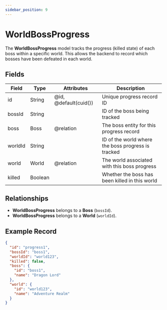 ```yaml
---
sidebar_position: 9
---
```


# WorldBossProgress

The **WorldBossProgress** model tracks the progress (killed state) of each boss within a specific world. This allows the backend to record which bosses have been defeated in each world.

## Fields

<table>
  <thead>
    <tr>
      <th>Field</th>
      <th>Type</th>
      <th>Attributes</th>
      <th>Description</th>
    </tr>
  </thead>
  <tbody>
    <tr>
      <td>id</td>
      <td>String</td>
      <td>@id, @default(cuid())</td>
      <td>Unique progress record ID</td>
    </tr>
    <tr>
      <td>bossId</td>
      <td>String</td>
      <td></td>
      <td>ID of the boss being tracked</td>
    </tr>
    <tr>
      <td>boss</td>
      <td>Boss</td>
      <td>@relation</td>
      <td>The boss entity for this progress record</td>
    </tr>
    <tr>
      <td>worldId</td>
      <td>String</td>
      <td></td>
      <td>ID of the world where the boss progress is tracked</td>
    </tr>
    <tr>
      <td>world</td>
      <td>World</td>
      <td>@relation</td>
      <td>The world associated with this boss progress</td>
    </tr>
    <tr>
      <td>killed</td>
      <td>Boolean</td>
      <td></td>
      <td>Whether the boss has been killed in this world</td>
    </tr>
  </tbody>
</table>

## Relationships

- **WorldBossProgress** belongs to a **Boss** (`bossId`).
- **WorldBossProgress** belongs to a **World** (`worldId`).

## Example Record

```json
{
  "id": "progress1",
  "bossId": "boss1",
  "worldId": "world123",
  "killed": false,
  "boss": {
    "id": "boss1",
    "name": "Dragon Lord"
  },
  "world": {
    "id": "world123",
    "name": "Adventure Realm"
  }
}
```
